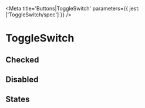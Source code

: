 

<Meta title='Buttons|ToggleSwitch' parameters={{ jest: ['ToggleSwitch/spec'] }} />

# ToggleSwitch

<Preview>
  <Story name='Default'>
    <ToggleSwitch onChange={action('change')} />
  </Story>
</Preview>

<Props of={ToggleSwitch} />

## Checked

<Preview>
  <Story name='Checked'>
    <ToggleSwitch checked onChange={action('change')} />
  </Story>
</Preview>

## Disabled

<Preview>
  <Story name='Disabled'>
    <ToggleSwitch disabled />
  </Story>
</Preview>

## States

<Story name='States'>
  <PropsVariationSection
    component={ToggleSwitch}
    common={{ onChange: action('change') }}
    xAxis={{
      checked: { checked: true },
      unchecked: { checked: false },
    }}
    yAxis={{
      default: { },
      hover: { className: 'hover' },
      active: { className: 'active' },
      focus: { className: 'focus' },
      disabled: { disabled: true },
    }}
  />
</Story>
